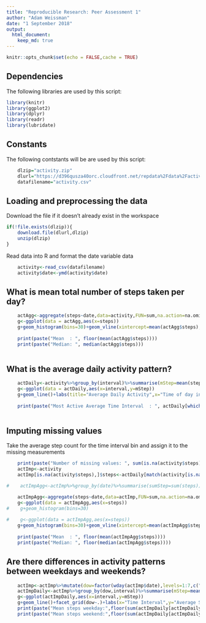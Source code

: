 ```yaml
---
title: "Reproducible Research: Peer Assessment 1"
author: "Adam Weissman"
date: "1 September 2018"
output: 
  html_document:
    keep_md: true
---
```


```r
knitr::opts_chunk$set(echo = FALSE,cache = TRUE)
```

## Dependencies
The following libraries are used by this script:
```r
library(knitr)
library(ggplot2)
library(dplyr)
library(readr)
library(lubridate)

```

## Constants
The following contstants will be  are used by this script:
```r
    dlzip="activity.zip"
    dlurl="https://d396qusza40orc.cloudfront.net/repdata%2Fdata%2Factivity.zip"
    datafilename="activity.csv"

```




## Loading and preprocessing the data
Download the file if it doesn't already exist in the workspace
```r
if(!file.exists(dlzip)){
    download.file(dlurl,dlzip)
    unzip(dlzip)
}
```
Read data into R and format the date variable data
```r
    activity<-read_csv(datafilename)
    activity$date<-ymd(activity$date)
```


## What is mean total number of steps taken per day?
```r
    actAgg<-aggregate(steps~date,data=activity,FUN=sum,na.action=na.omit)
    g<-ggplot(data = actAgg,aes(x=steps))
    g+geom_histogram(bins=30)+geom_vline(xintercept=mean(actAgg$steps), color="red")+geom_vline(xintercept=median(actAgg$steps),color="blue")+labs(x="Steps taken per Day",y="Count",title="Count of Steps taken per Day")
    
    print(paste("Mean  : ", floor(mean(actAgg$steps))))
    print(paste("Median: ", median(actAgg$steps)))
    
```

## What is the average daily activity pattern?
```r
    actDaily<-activity%>%group_by(interval)%>%summarise(mStep=mean(steps,na.rm=TRUE))
    g<-ggplot(data = actDaily,aes(x=interval,y=mStep))
    g+geom_line()+labs(title="Average Daily Activity",x="Time of day interval",y="Average Steps at Time of Day")+geom_vline(xintercept=actDaily[which(actDaily$mStep==max(actDaily$mStep)),]$interval,color="red")
    
    print(paste("Most Active Average Time Interval  : ", actDaily[which(actDaily$mStep==max(actDaily$mStep)),]$interval))
    
```


## Imputing missing values
Take the average step count for the time interval bin and assign it to the missing measurements
```r
    print(paste("Number of missing values: ", sum(is.na(activity$steps))))
    actImp<-activity    
    actImp[is.na(activity$steps),]$steps<-actDaily[match(activity[is.na(activity$steps),]$interval,actDaily$interval),]$mStep

#    actImpAgg<-actImp%>%group_by(date)%>%summarise(sumStep=sum(steps))

    actImpAgg<-aggregate(steps~date,data=actImp,FUN=sum,na.action=na.omit)
    g<-ggplot(data = actImpAgg,aes(x=steps))
#    g+geom_histogram(bins=30)    
    
#    g<-ggplot(data = actImpAgg,aes(x=steps))
    g+geom_histogram(bins=30)+geom_vline(xintercept=mean(actImpAgg$steps), color="red")+geom_vline(xintercept =median(actImpAgg$steps),color="blue")+labs(x="Number of Steps",y="Count of Days with Step totals",title="Count of Steps taken per Day") #g+geom_bar(stat="identity")+geom_hline(yintercept=mean(actImpAgg$sumStep), color="red")+geom_hline(yintercept =median(actImpAgg$sumStep),color="blue")+labs(x="Date of Measurement",y="Total Steps taken per Day",title="Number of Steps taken per Day")
    
    print(paste("Mean  : ", floor(mean(actImpAgg$steps))))
    print(paste("Median: ", floor(median(actImpAgg$steps))))

```

## Are there differences in activity patterns between weekdays and weekends?
```r
    actImp<-actImp%>%mutate(dow=factor(wday(actImp$date),levels=1:7,c("Weekend",rep("Weekday",5),"Weekend")))
    actImpDaily<-actImp%>%group_by(dow,interval)%>%summarise(mStep=mean(steps))
    g<-ggplot(actImpDaily,aes(x=interval,y=mStep))
    g+geom_line()+facet_grid(dow~.)+labs(x="Time Interval",y="Average Steps",title="Average Daily Activity comparing Weekend and Weekday Activity")
    print(paste("Mean steps weekday:",floor(sum(actImpDaily[actImpDaily$dow=="Weekday",]$mStep))))
    print(paste("Mean steps weekend:",floor(sum(actImpDaily[actImpDaily$dow=="Weekend",]$mStep))))
```


